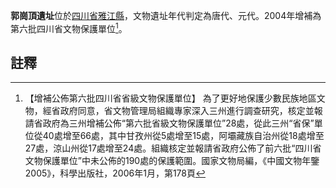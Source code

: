 {{msg:四川省文物保護單位
|名稱 = 郭崗頂遺址
|編號 = 22
|圖片 = 
|級別 = S6A
|分類 = 
|時代 = 唐代、元代
|地点 = [[四川省|四川省]][[雅江縣|雅江縣]]
|坐標 =
|登錄 = 2004年
}}
'''郭崗頂遺址'''位於[[四川省|四川省]][[雅江縣|雅江縣]]，文物遺址年代判定為唐代、元代。2004年增補為第六批四川省文物保護單位<ref>【增補公佈第六批四川省省級文物保護單位】  為了更好地保護少數民族地區文物，經省政府同意，省文物管理局組織專家深入三州進行調查研究，核定並報請省政府為三州增補公佈“第六批省級文物保護單位”28處，從此三州“省保”單位從40處增至66處，其中甘孜州從5處增至15處，阿壩藏族自治州從18處增至27處，涼山州從17處增至24處。組織核定並報請省政府公佈了前六批“四川省文物保護單位”中未公佈的190處的保護範圍。國家文物局編，《中國文物年鑒2005》，科學出版社，2006年1月，第178頁</ref>。
==註釋==
{{reflist}}
{{文物保護單位小作品}}